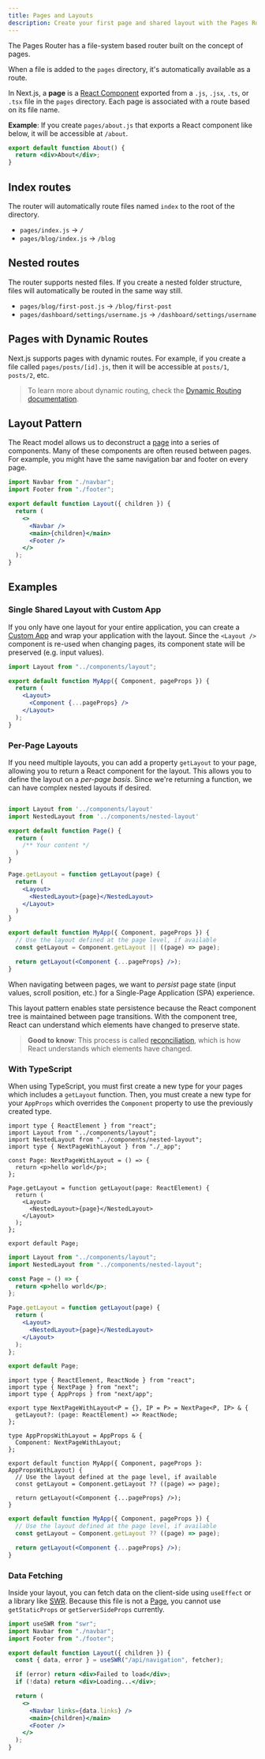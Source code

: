 ```yaml
---
title: Pages and Layouts
description: Create your first page and shared layout with the Pages Router.
---
```


The Pages Router has a file-system based router built on the concept of pages.

When a file is added to the `pages` directory, it's automatically available as a route.

In Next.js, a **page** is a [React Component](https://react.dev/learn/your-first-component) exported from a `.js`, `.jsx`, `.ts`, or `.tsx` file in the `pages` directory. Each page is associated with a route based on its file name.

**Example**: If you create `pages/about.js` that exports a React component like below, it will be accessible at `/about`.

```jsx
export default function About() {
  return <div>About</div>;
}
```

## Index routes

The router will automatically route files named `index` to the root of the directory.

- `pages/index.js` → `/`
- `pages/blog/index.js` → `/blog`

## Nested routes

The router supports nested files. If you create a nested folder structure, files will automatically be routed in the same way still.

- `pages/blog/first-post.js` → `/blog/first-post`
- `pages/dashboard/settings/username.js` → `/dashboard/settings/username`

## Pages with Dynamic Routes

Next.js supports pages with dynamic routes. For example, if you create a file called `pages/posts/[id].js`, then it will be accessible at `posts/1`, `posts/2`, etc.

> To learn more about dynamic routing, check the [Dynamic Routing documentation](/docs/pages/building-your-application/routing/dynamic-routes).

## Layout Pattern

The React model allows us to deconstruct a [page](/docs/pages/building-your-application/routing/pages-and-layouts) into a series of components. Many of these components are often reused between pages. For example, you might have the same navigation bar and footer on every page.

```jsx filename="components/layout.js"
import Navbar from "./navbar";
import Footer from "./footer";

export default function Layout({ children }) {
  return (
    <>
      <Navbar />
      <main>{children}</main>
      <Footer />
    </>
  );
}
```

## Examples

### Single Shared Layout with Custom App

If you only have one layout for your entire application, you can create a [Custom App](/docs/pages/building-your-application/routing/custom-app) and wrap your application with the layout. Since the `<Layout />` component is re-used when changing pages, its component state will be preserved (e.g. input values).

```jsx filename="pages/_app.js"
import Layout from "../components/layout";

export default function MyApp({ Component, pageProps }) {
  return (
    <Layout>
      <Component {...pageProps} />
    </Layout>
  );
}
```

### Per-Page Layouts

If you need multiple layouts, you can add a property `getLayout` to your page, allowing you to return a React component for the layout. This allows you to define the layout on a _per-page basis_. Since we're returning a function, we can have complex nested layouts if desired.

```jsx filename="pages/index.js"

import Layout from '../components/layout'
import NestedLayout from '../components/nested-layout'

export default function Page() {
  return (
    /** Your content */
  )
}

Page.getLayout = function getLayout(page) {
  return (
    <Layout>
      <NestedLayout>{page}</NestedLayout>
    </Layout>
  )
}
```

```jsx filename="pages/_app.js"
export default function MyApp({ Component, pageProps }) {
  // Use the layout defined at the page level, if available
  const getLayout = Component.getLayout || ((page) => page);

  return getLayout(<Component {...pageProps} />);
}
```

When navigating between pages, we want to _persist_ page state (input values, scroll position, etc.) for a Single-Page Application (SPA) experience.

This layout pattern enables state persistence because the React component tree is maintained between page transitions. With the component tree, React can understand which elements have changed to preserve state.

> **Good to know**: This process is called [reconciliation](https://react.dev/learn/preserving-and-resetting-state), which is how React understands which elements have changed.

### With TypeScript

When using TypeScript, you must first create a new type for your pages which includes a `getLayout` function. Then, you must create a new type for your `AppProps` which overrides the `Component` property to use the previously created type.

```tsx filename="pages/index.tsx" switcher
import type { ReactElement } from "react";
import Layout from "../components/layout";
import NestedLayout from "../components/nested-layout";
import type { NextPageWithLayout } from "./_app";

const Page: NextPageWithLayout = () => {
  return <p>hello world</p>;
};

Page.getLayout = function getLayout(page: ReactElement) {
  return (
    <Layout>
      <NestedLayout>{page}</NestedLayout>
    </Layout>
  );
};

export default Page;
```

```jsx filename="pages/index.js" switcher
import Layout from "../components/layout";
import NestedLayout from "../components/nested-layout";

const Page = () => {
  return <p>hello world</p>;
};

Page.getLayout = function getLayout(page) {
  return (
    <Layout>
      <NestedLayout>{page}</NestedLayout>
    </Layout>
  );
};

export default Page;
```

```tsx filename="pages/_app.tsx" switcher
import type { ReactElement, ReactNode } from "react";
import type { NextPage } from "next";
import type { AppProps } from "next/app";

export type NextPageWithLayout<P = {}, IP = P> = NextPage<P, IP> & {
  getLayout?: (page: ReactElement) => ReactNode;
};

type AppPropsWithLayout = AppProps & {
  Component: NextPageWithLayout;
};

export default function MyApp({ Component, pageProps }: AppPropsWithLayout) {
  // Use the layout defined at the page level, if available
  const getLayout = Component.getLayout ?? ((page) => page);

  return getLayout(<Component {...pageProps} />);
}
```

```jsx filename="pages/_app.js" switcher
export default function MyApp({ Component, pageProps }) {
  // Use the layout defined at the page level, if available
  const getLayout = Component.getLayout ?? ((page) => page);

  return getLayout(<Component {...pageProps} />);
}
```

### Data Fetching

Inside your layout, you can fetch data on the client-side using `useEffect` or a library like [SWR](https://swr.vercel.app/). Because this file is not a [Page](/docs/pages/building-your-application/routing/pages-and-layouts), you cannot use `getStaticProps` or `getServerSideProps` currently.

```jsx filename="components/layout.js"
import useSWR from "swr";
import Navbar from "./navbar";
import Footer from "./footer";

export default function Layout({ children }) {
  const { data, error } = useSWR("/api/navigation", fetcher);

  if (error) return <div>Failed to load</div>;
  if (!data) return <div>Loading...</div>;

  return (
    <>
      <Navbar links={data.links} />
      <main>{children}</main>
      <Footer />
    </>
  );
}
```
